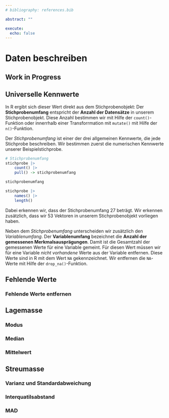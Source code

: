 ```yaml
---
# bibliography: references.bib

abstract: ""

execute: 
  echo: false
---
```


# Daten beschreiben {#sec-chapter-daten-beschreiben}

::: {.callout-warning}
## Work in Progress
:::

## Universelle Kennwerte


In R ergibt sich dieser Wert direkt aus dem Stichprobenobjekt: Der **Stichprobenumfang** entspricht der **Anzahl der Datensätze** in unserem Stichprobenobjekt. Diese Anzahl bestimmen wir mit Hilfe der `count()`-Funktion oder innerrhalb einer Transforrmation mit `mutate()` mit Hilfe der `n()`-Funktion.

Der *Stichprobenumfang* ist einer der drei allgemeinen Kennwerte, die jede Stichprobe beschreiben. Wir bestimmen zuerst die numerischen Kennwerte unserer Beispielstichprobe.

```R
# Stichprobenumfang
stichprobe |> 
    count() |> 
    pull() -> stichprobenumfang

stichprobenumfang

stichprobe |> 
    names() |> 
    length()
```

Dabei erkennen wir, dass der Stichprobenumfang 27 beträgt. Wir erkennen zusätzlich, dass wir 53 Vektoren in unserem Stichprobenobjekt vorliegen haben.

Neben dem *Stichprobenumfang* unterscheiden wir zusätzlich den *Variablenumfang*. Der **Variablenumfang** bezeichnet  die **Anzahl der gemessenen Merkmalsausprägungen**. Damit ist die Gesamtzahl der gemessenen Werte für eine Variable gemeint. Für diesen Wert müssen wir für eine Variable *nicht vorhandene* Werte aus der Variable entfernen. Diese Werte sind in R mit dem Wert `NA` gekennzeichnet. Wir entfernen die `NA`-Werte mit Hilfe der `drop_na()`-Funktion.


## Fehlende Werte


### Fehlende Werte entfernen 

## Lagemasse 

### Modus

### Median

### Mittelwert

## Streumasse

### Varianz und Standardabweichung

### Interquatilsabstand

### MAD


